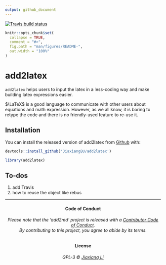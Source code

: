 ```yaml
---
output: github_document
---
```


  [![Travis build status](https://travis-ci.org/JiaxiangBU/add2latex.svg?branch=master)](https://travis-ci.org/JiaxiangBU/add2latex)

<!-- README.md is generated from README.Rmd. Please edit that file -->

```r
knitr::opts_chunk$set(
  collapse = TRUE,
  comment = "#>",
  fig.path = "man/figures/README-",
  out.width = "100%"
)
```
# add2latex


`add2latex` helps users to input the latex in a less-coding way and make building latex expressions easier.

$\LaTeX$ is a good language to communicate with other users about equations and math expression. However, as we all know, it is boring to retype the code and there is no friendly-used feature to re-use it.

## Installation

You can install the released version of add2latex from [Github](https://github.com/JiaxiangBU/add2latex) with:

```r
devtools::install_github('JiaxiangBU/add2latex')
```

```r
library(add2latex)
```

## To-dos

1. add Travis
1. how to reuse the object like rebus

***

<h4 align="center">**Code of Conduct**</h4>

<h6 align="center">Please note that the 'add2md' project is released with a [Contributor Code of Conduct](CODE_OF_CONDUCT.md).<br>By contributing to this project, you agree to abide by its terms.</h6>

<h4 align="center">**License**</h4>

<h6 align="center">GPL-3 &copy; [Jiaxiang Li](LICENSE.md)</h6>

